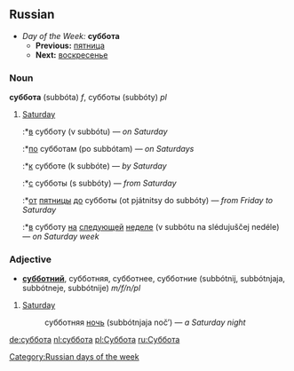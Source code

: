 ==Russian==
*''Day of the Week:'' '''суббота'''
**'''Previous:''' [[пятница]]
**'''Next:''' [[воскресенье]]

===Noun===
'''суббота''' (subbóta) ''f'', субботы (subbóty) ''pl''

# [[Saturday]]
#:*[[в]] субботу (v subbótu) — ''on Saturday''
#:*[[по]] субботам (po subbótam) — ''on Saturdays''
#:*[[к]] субботе (k subbóte) — ''by Saturday''
#:*[[с]] субботы (s subbóty) — ''from Saturday''
#:*[[от]] [[пятница|пятницы]] [[до]] субботы (ot pjátnitsy do subbóty) — ''from Friday to Saturday''
#:*[[в]] субботу [[на]] [[следующий|следующей]] [[неделя|неделе]] (v subbótu na slédujuščej nedéle) — ''on Saturday week''

===Adjective===
*'''[[субботний]]''', субботняя, субботнее, субботние (subbótnij, subbótnjaja, subbótneje, subbótnije) ''m/f/n/pl''

#[[Saturday]]
#: субботняя [[ночь]] (subbótnjaja noč’) — ''a Saturday night''

[[Category:Russian days of the week]]

[[de:суббота]]
[[nl:суббота]]
[[pl:Суббота]]
[[ru:Суббота]]